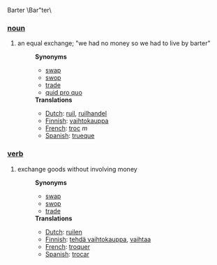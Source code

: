Barter \Bar"ter\

===[[noun]]===
#an equal exchange; "we had no money so we had to live by barter"
#:'''Synonyms'''
#:*[[swap]]
#:*[[swop]]
#:*[[trade]]
#:*[[quid pro quo]]
#:'''Translations'''
#:*[[Dutch]]: [[ruil]], [[ruilhandel]]
#:*[[Finnish]]: [[vaihtokauppa]]
#:*[[French]]: [[troc]] ''m''
#:*[[Spanish]]: [[trueque]]

===[[verb]]===
#exchange goods without involving money
#:'''Synonyms'''
#:*[[swap]]
#:*[[swop]]
#:*[[trade]]
#:'''Translations'''
#:*[[Dutch]]: [[ruilen]]
#:*[[Finnish]]: [[tehdä vaihtokauppa]], [[vaihtaa]]
#:*[[French]]: [[troquer]]
#:*[[Spanish]]: [[trocar]]